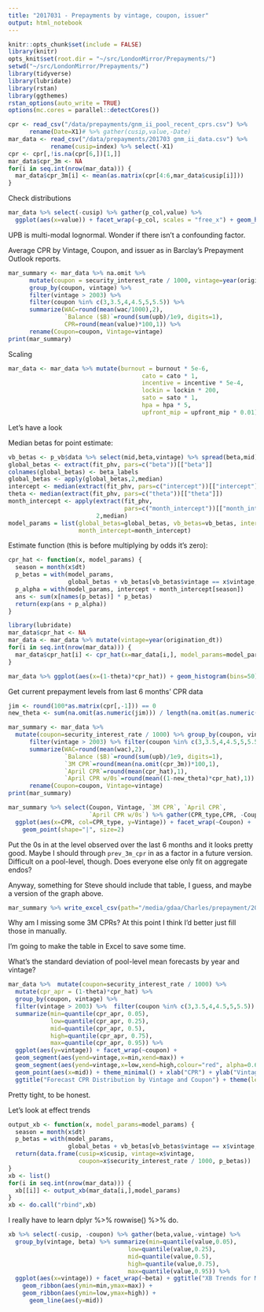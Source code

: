 ```yaml
---
title: "2017031 - Prepayments by vintage, coupon, issuer"
output: html_notebook
---
```




```r
knitr::opts_chunk$set(include = FALSE)
library(knitr)
opts_knit$set(root.dir = "~/src/LondonMirror/Prepayments/")
setwd("~/src/LondonMirror/Prepayments/")
library(tidyverse)
library(lubridate)
library(rstan)
library(ggthemes)
rstan_options(auto_write = TRUE)
options(mc.cores = parallel::detectCores())

cpr <- read_csv("/data/prepayments/gnm_ii_pool_recent_cprs.csv") %>%
      rename(Date=X1)# %>% gather(cusip,value,-Date)
mar_data <- read_csv("/data/prepayments/201703 gnm_ii_data.csv") %>%
            rename(cusip=index) %>% select(-X1)
cpr <- cpr[,!is.na(cpr[6,])[1,]]
mar_data$cpr_3m <- NA
for(i in seq.int(nrow(mar_data))) {
  mar_data$cpr_3m[i] <- mean(as.matrix(cpr[4:6,mar_data$cusip[i]]))
}
```
Check distributions
```r
mar_data %>% select(-cusip) %>% gather(p_col,value) %>%
  ggplot(aes(x=value)) + facet_wrap(~p_col, scales = "free_x") + geom_histogram(bins=50)
```

UPB is multi-modal lognormal. Wonder if there isn't a confounding factor.

Average CPR by Vintage, Coupon, and issuer as in Barclay's Prepayment Outlook reports.
```r
mar_summary <- mar_data %>% na.omit %>% 
      mutate(coupon = security_interest_rate / 1000, vintage=year(origination_dt)) %>%
      group_by(coupon, vintage) %>%
      filter(vintage > 2003) %>%
      filter(coupon %in% c(3,3.5,4,4.5,5,5.5)) %>%
      summarize(WAC=round(mean(wac/1000),2), 
                `Balance ($B)`=round(sum(upb)/1e9, digits=1), 
                CPR=round(mean(value)*100,1)) %>%
      rename(Coupon=coupon, Vintage=vintage)
print(mar_summary)
```

Scaling

```r
mar_data <- mar_data %>% mutate(burnout = burnout * 5e-6, 
                                      cato = cato * 1, 
                                      incentive = incentive * 5e-4, 
                                      lockin = lockin * 200, 
                                      sato = sato * 1, 
                                      hpa = hpa * 5,
                                      upfront_mip = upfront_mip * 0.01)
```

Let's have a look

Median betas for point estimate:
```r
vb_betas <- p_vb$data %>% select(mid,beta,vintage) %>% spread(beta,mid)
global_betas <- extract(fit_phv, pars=c("beta"))[["beta"]]
colnames(global_betas) <- beta_labels
global_betas <- apply(global_betas,2,median)
intercept <- median(extract(fit_phv, pars=c("intercept"))[["intercept"]])
theta <- median(extract(fit_phv, pars=c("theta"))[["theta"]])
month_intercept <- apply(extract(fit_phv, 
                                 pars=c("month_intercept"))[["month_intercept"]],
                         2,median)
model_params = list(global_betas=global_betas, vb_betas=vb_betas, intercept=intercept,
                    month_intercept=month_intercept)
```

Estimate function (this is before multiplying by odds it's zero):
```r
cpr_hat <- function(x, model_params) {
  season = month(x$dt)
  p_betas = with(model_params,
                 global_betas + vb_betas[vb_betas$vintage == x$vintage,-1])
  p_alpha = with(model_params, intercept + month_intercept[season])
  ans <- sum(x[names(p_betas)] * p_betas)
  return(exp(ans + p_alpha))
}
```


```r
library(lubridate)
mar_data$cpr_hat <- NA
mar_data <- mar_data %>% mutate(vintage=year(origination_dt))
for(i in seq.int(nrow(mar_data))) {
  mar_data$cpr_hat[i] <- cpr_hat(x=mar_data[i,], model_params=model_params)
}
```


```r
mar_data %>% ggplot(aes(x=(1-theta)*cpr_hat)) + geom_histogram(bins=50)
```
Get current prepayment levels from last 6 months' CPR data
```r
jim <- round(100*as.matrix(cpr[,-1])) == 0
new_theta <- sum(na.omit(as.numeric(jim))) / length(na.omit(as.numeric(jim)))
```


```r
mar_summary <- mar_data %>%
  mutate(coupon=security_interest_rate / 1000) %>% group_by(coupon, vintage) %>%
      filter(vintage > 2003) %>% filter(coupon %in% c(3,3.5,4,4.5,5,5.5)) %>%
      summarize(WAC=round(mean(wac),2), 
                `Balance ($B)`=round(sum(upb)/1e9, digits=1), 
                `3M CPR`=round(mean(na.omit(cpr_3m))*100,1),
                `April CPR`=round(mean(cpr_hat),1),
                `April CPR w/0s`=round(mean((1-new_theta)*cpr_hat),1)) %>%
      rename(Coupon=coupon, Vintage=vintage)
print(mar_summary)
```

```r
mar_summary %>% select(Coupon, Vintage, `3M CPR`, `April CPR`, 
                       `April CPR w/0s`) %>% gather(CPR_type,CPR, -Coupon, -Vintage) %>%
  ggplot(aes(x=CPR, col=CPR_type, y=Vintage)) + facet_wrap(~Coupon) + 
    geom_point(shape="|", size=2)
```

Put the 0s in at the level observed over the last 6 months and it looks pretty good. Maybe I should through `prev_3m_cpr` in as a factor in a future version. Difficult on a pool-level, though. Does everyone else only fit on aggregate endos?

Anyway, something for Steve should include that table, I guess, and maybe a version of the graph above.
```r
mar_summary %>% write_excel_csv(path="/media/gdaa/Charles/prepayment/201703-Summary.csv")
```

Why am I missing some 3M CPRs? At this point I think I'd better just fill those in manually.

I'm going to make the table in Excel to save some time.

What's the standard deviation of pool-level mean forecasts by year and vintage?

```r
mar_data %>%  mutate(coupon=security_interest_rate / 1000) %>% 
  mutate(cpr_apr = (1-theta)*cpr_hat) %>%
  group_by(coupon, vintage) %>% 
  filter(vintage > 2003) %>%  filter(coupon %in% c(3,3.5,4,4.5,5,5.5)) %>%
  summarize(min=quantile(cpr_apr, 0.05),
            low=quantile(cpr_apr, 0.25),
            mid=quantile(cpr_apr, 0.5),
            high=quantile(cpr_apr, 0.75),
            max=quantile(cpr_apr, 0.95)) %>%
  ggplot(aes(y=vintage)) + facet_wrap(~coupon) + 
  geom_segment(aes(yend=vintage,x=min,xend=max)) + 
  geom_segment(aes(yend=vintage,x=low,xend=high,colour="red", alpha=0.65, size=2)) +
  geom_point(aes(x=mid)) + theme_minimal() + xlab("CPR") + ylab("Vintage") +
  ggtitle("Forecast CPR Distribution by Vintage and Coupon") + theme(legend.position="none")
```

Pretty tight, to be honest.

Let's look at effect trends

```r
output_xb <- function(x, model_params=model_params) {
  season = month(x$dt)
  p_betas = with(model_params,
                 global_betas + vb_betas[vb_betas$vintage == x$vintage,-1])
  return(data.frame(cusip=x$cusip, vintage=x$vintage, 
                    coupon=x$security_interest_rate / 1000, p_betas))
}
xb <- list()
for(i in seq.int(nrow(mar_data))) {
  xb[[i]] <- output_xb(mar_data[i,],model_params)
}
xb <- do.call("rbind",xb)

```

I really have to learn dplyr %>% rowwise() %>% do.

```r
xb %>% select(-cusip, -coupon) %>% gather(beta,value,-vintage) %>% 
  group_by(vintage, beta) %>% summarize(min=quantile(value,0.05),
                                  low=quantile(value,0.25),
                                  mid=quantile(value,0.5),
                                  high=quantile(value,0.75),
                                  max=quantile(value,0.95)) %>%
  ggplot(aes(x=vintage)) + facet_wrap(~beta) + ggtitle("XB Trends for March 2017", subtitle="(median effects of factors by vintage for March 2017)") +
    geom_ribbon(aes(ymin=min,ymax=max)) + 
    geom_ribbon(aes(ymin=low,ymax=high)) + 
      geom_line(aes(y=mid))
      
```

